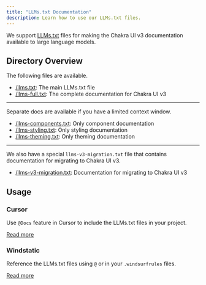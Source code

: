 ```yaml
---
title: "LLMs.txt Documentation"
description: Learn how to use our LLMs.txt files.
---
```


We support [LLMs.txt](https://llmstxt.org/) files for making the Chakra UI v3
documentation available to large language models.

## Directory Overview

The following files are available.

- [/llms.txt](https://chakra-ui.com/llms.txt): The main LLMs.txt file
- [/llms-full.txt](https://chakra-ui.com/llms-full.txt): The complete
  documentation for Chakra UI v3

---

Separate docs are available if you have a limited context window.

- [/llms-components.txt](https://chakra-ui.com/llms-components.txt): Only
  component documentation
- [/llms-styling.txt](https://chakra-ui.com/llms-styling.txt): Only styling
  documentation
- [/llms-theming.txt](https://chakra-ui.com/llms-theming.txt): Only theming
  documentation

---

We also have a special `llms-v3-migration.txt` file that contains documentation
for migrating to Chakra UI v3.

- [/llms-v3-migration.txt](https://chakra-ui.com/llms-v3-migration.txt):
  Documentation for migrating to Chakra UI v3

## Usage

### Cursor

Use `@Docs` feature in Cursor to include the LLMs.txt files in your project.

[Read more](https://docs.cursor.com/context/@-symbols/@-docs)

### Windstatic

Reference the LLMs.txt files using `@` or in your `.windsurfrules` files.

[Read more](https://docs.codeium.com/windsurf/memories#memories-and-rules)
